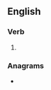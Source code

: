 ==English==

===Verb===
{{head|en|verb form}}

# {{en-past of|asperate}}

===Anagrams===
* {{anagrams|en|date rapes|estrapade|paederast|pæderast|separated}}